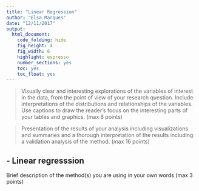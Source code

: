 ```yaml
---
title: "Linear Regression"
author: "Elsa Marques"
date: "12/11/2017"
output: 
  html_document:    
    code_folding: hide
    fig_height: 4
    fig_width: 6
    highlight: espresso
    number_sections: yes
    toc: yes
    toc_float: yes 
---
```


 > Visually clear and interesting explorations of the variables of interest in the data, from the point of view of your research question. Include interpretations of the distributions and relationships of the variables. Use captions to draw the reader’s focus on the interesting parts of your tables and graphics. (max 8 points)
 
 > Presentation of the results of your analysis including visualizations and summaries and a thorough interpretation of the results including a validation analysis of the method. (max 16 points)
 
 
## - Linear regresssion

Brief description of the method(s) you are using in your own words (max 3 points)